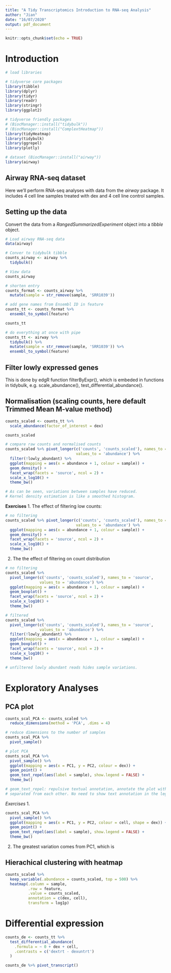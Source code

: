 ```yaml
---
title: "A Tidy Transcriptomics Introduction to RNA-seq Analysis"
author: "Jian"
date: "16/07/2020"
output: pdf_document
---
```


```r
knitr::opts_chunk$set(echo = TRUE)
```

# Introduction

```r
# load libraries

# tidyverse core packages
library(tibble)
library(dplyr)
library(tidyr)
library(readr)
library(stringr)
library(ggplot2)

# tidyverse friendly packages 
# (BiocManager::install("tidybulk"))
# (BiocManager::install("ComplextHeatmap"))
library(tidyHeatmap)
library(tidybulk)
library(ggrepel)
library(plotly)

# dataset (BiocManager::install("airway"))
library(airway)
```

## Airway RNA-seq dataset

Here we'll perform RNA-seq analyses with data from the _airway_ package. It includes 4 cell line samples treated with dex and 4 cell line control samples.

## Setting up the data

Convert the data from a _RangedSummarizedExperiment_ object into a _tibble_ object.

```r
# Load airway RNA-seq data
data(airway)

# Conver to tidybulk tibble
counts_airway <- airway %>% 
  tidybulk()
```

```r
# View data
counts_airway
```

```r
# shorten entry
counts_format <- counts_airway %>% 
  mutate(sample = str_remove(sample, 'SRR1039'))
```

```r
# add gene names from Ensembl ID in feature
counts_tt <- counts_format %>% 
  ensembl_to_symbol(feature)

counts_tt
```

```r
# do everything at once with pipe
counts_tt <- airway %>% 
  tidybulk() %>% 
  mutate(sample = str_remove(sample, 'SRR1039')) %>% 
  ensembl_to_symbol(feature)
```

## Filter lowly expressed genes

This is done by edgR function filterByExpr(), which is embeded in functions in tidybulk, e.g. scale_abundance(), test_differential_abundance().

## Normalisation (scaling counts, here default Trimmed Mean M-value method)

```r
counts_scaled <- counts_tt %>% 
  scale_abundance(factor_of_interest = dex)

counts_scaled
```

```r
# compare raw counts and normalised counts
counts_scaled %>% pivot_longer(c('counts', 'counts_scaled'), names_to = 'source',
                               values_to = 'abundance') %>% 
  filter(!lowly_abundant) %>% 
  ggplot(mapping = aes(x = abundance + 1, colour = sample)) +
  geom_density() +
  facet_wrap(facets = 'source', ncol = 2) +
  scale_x_log10() +
  theme_bw()

# As can be seen, variations between samples have reduced.
# Kernel density estimation is like a smoothed histogram.
```

**Exercises**
1. The effect of filtering low counts:
```r
# no filtering
counts_scaled %>% pivot_longer(c('counts', 'counts_scaled'), names_to = 'source',
                               values_to = 'abundance') %>% 
  ggplot(mapping = aes(x = abundance + 1, colour = sample)) +
  geom_density() +
  facet_wrap(facets = 'source', ncol = 2) +
  scale_x_log10() +
  theme_bw()
```
2. The the effect of filtering on count distribution
```r
# no filtering
counts_scaled %>% 
  pivot_longer(c('counts', 'counts_scaled'), names_to = 'source', 
               values_to = 'abundance') %>% 
  ggplot(mapping = aes(x = abundance + 1, colour = sample)) +
  geom_boxplot() +
  facet_wrap(facets = 'source', ncol = 2) +
  scale_x_log10() +
  theme_bw()

# filtered
counts_scaled %>% 
  pivot_longer(c('counts', 'counts_scaled'), names_to = 'source', 
               values_to = 'abundance') %>% 
  filter(!lowly_abundant) %>% 
  ggplot(mapping = aes(x = abundance + 1, colour = sample)) +
  geom_boxplot() +
  facet_wrap(facets = 'source', ncol = 2) +
  scale_x_log10() +
  theme_bw()

# unfiltered lowly abundant reads hides sample variations.
```

# Exploratory Analyses

## PCA plot

```r
counts_scal_PCA <- counts_scaled %>% 
  reduce_dimensions(method = 'PCA', .dims = 4)
```

```r
# reduce dimensions to the number of samples
counts_scal_PCA %>% 
  pivot_sample()
```

```r
# plot PCA
counts_scal_PCA %>% 
  pivot_sample() %>% 
  ggplot(mapping = aes(x = PC1, y = PC2, colour = dex)) +
  geom_point() +
  geom_text_repel(aes(label = sample), show.legend = FALSE) +
  theme_bw()

# geom_text_repel: repulsive textual annotation, annotate the plot with text that are 
# separated from each other. No need to show text annotation in the legend.
```

*Exercises*
1.
```r
counts_scal_PCA %>% 
  pivot_sample() %>% 
  ggplot(mapping = aes(x = PC1, y = PC2, colour = cell, shape = dex)) +
  geom_point() +
  geom_text_repel(aes(label = sample), show.legend = FALSE) +
  theme_bw()
```
2.
The greatest variation comes from PC1, which is 

## Hierachical clustering with heatmap
```r
counts_scaled %>% 
  keep_variable(.abundance = counts_scaled, top = 500) %>% 
  heatmap(.column = sample, 
          .row = feature, 
          .value = counts_scaled, 
          annotation = c(dex, cell),
          transform = log1p)
```

# Differential expression
```r
counts_de <- counts_tt %>% 
  test_differential_abundance(
    .formula = ~ 0 + dex + cell,
    .contrasts = c('dextrt - dexuntrt')
  )

counts_de %>% pivot_transcript()

```




